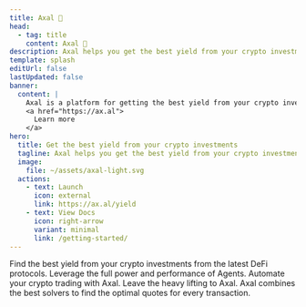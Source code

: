 ```yaml
---
title: Axal 🚀 
head:
  - tag: title
    content: Axal 🚀
description: Axal helps you get the best yield from your crypto investments.
template: splash
editUrl: false
lastUpdated: false
banner:
  content: |
    Axal is a platform for getting the best yield from your crypto investments.
    <a href="https://ax.al">
      Learn more
    </a>
hero:
  title: Get the best yield from your crypto investments
  tagline: Axal helps you get the best yield from your crypto investments.
  image:
    file: ~/assets/axal-light.svg
  actions:
    - text: Launch
      icon: external
      link: https://ax.al/yield
    - text: View Docs
      icon: right-arrow
      variant: minimal
      link: /getting-started/
---
```



<CardGrid stagger>
	<Card title="Best Yield" icon="star">
		Find the best yield from your crypto investments from the latest DeFi protocols.
	</Card>
	<Card title="Powered by Agents" icon="setting">
		Leverage the full power and performance of Agents. Automate your crypto trading with Axal.
	</Card>
	<Card title="Full Automation" icon="random">
		Leave the heavy lifting to Axal.
	</Card>
	<Card title="Best solvers for every transaction" icon="external">
		Axal combines the best solvers to find the optimal quotes for every transaction.
	</Card>
</CardGrid>



<AboutAstro title="Brought to you by" theme="dark" />
